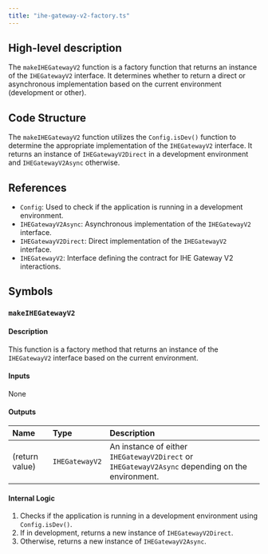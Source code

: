 ```yaml
---
title: "ihe-gateway-v2-factory.ts"
---
```


## High-level description
The `makeIHEGatewayV2` function is a factory function that returns an instance of the `IHEGatewayV2` interface. It determines whether to return a direct or asynchronous implementation based on the current environment (development or other).

## Code Structure
The `makeIHEGatewayV2` function utilizes the `Config.isDev()` function to determine the appropriate implementation of the `IHEGatewayV2` interface. It returns an instance of `IHEGatewayV2Direct` in a development environment and `IHEGatewayV2Async` otherwise.

## References
- `Config`: Used to check if the application is running in a development environment.
- `IHEGatewayV2Async`: Asynchronous implementation of the `IHEGatewayV2` interface.
- `IHEGatewayV2Direct`: Direct implementation of the `IHEGatewayV2` interface.
- `IHEGatewayV2`: Interface defining the contract for IHE Gateway V2 interactions.

## Symbols

### `makeIHEGatewayV2`
#### Description
This function is a factory method that returns an instance of the `IHEGatewayV2` interface based on the current environment.

#### Inputs
None

#### Outputs
| Name | Type | Description |
|:-----|:-----|:------------|
| (return value) | `IHEGatewayV2` | An instance of either `IHEGatewayV2Direct` or `IHEGatewayV2Async` depending on the environment. |

#### Internal Logic
1. Checks if the application is running in a development environment using `Config.isDev()`.
2. If in development, returns a new instance of `IHEGatewayV2Direct`.
3. Otherwise, returns a new instance of `IHEGatewayV2Async`.
